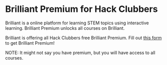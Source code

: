 # Brilliant Premium for Hack Clubbers

Brilliant is a online platform for learning STEM topics using interactive learning. Brilliant Premium unlocks all courses on Brilliant.

Brilliant is offering all Hack Clubbers free Brilliant Premium. Fill out <a href="https://brilliantorg.typeform.com/to/zWSRUaJO">this form</a> to get Brilliant Premium!

NOTE: It might not say you have premium, but you will have access to all courses.
